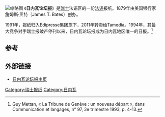 [[File:Une_tg_1879.jpg|缩略图]]
《'''日内瓦论坛报'''》是[[瑞士|瑞士]]法语区的一份[[法语|法语]]报纸。1879年由美国银行家詹姆斯·贝特（James T. Bates）创办。

1991年，报纸归入Edipresse集团旗下，2011年转卖给Tamedia。1994年，其最大竞争对手瑞士报破产停刊以来，日内瓦论坛报成为日内瓦地区唯一的日报。<ref>Guy Mettan, « La Tribune de Genève : un nouveau départ », dans Communication et langages, n° 97, 3e trimestre 1993, p. 4-13.</ref>

==参考==
{{reflist}}

==外部链接==
*[http://www.tdg.ch/ 日内瓦论坛报主页] {{Wayback|url=http://www.tdg.ch/ |date=20210325175312 }}


[[Category:瑞士报纸|Category:瑞士报纸]]
[[Category:日内瓦|Category:日内瓦]]